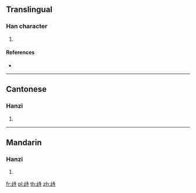 ==Translingual==

===Han character===
{{Han char|rn=77|rad=止|as=06|sn=10|four=24141|canj=YMGDI|ids=⿰止寺}}

# {{defn|Han|sort=止06}}

====References====
* {{Han ref|kx=0576.180|dkj=16293|dj=0966.200|hdz=21442.070|uh=6B6D|ud=27501|bh=D1FA|bd=53754}}

----

==Cantonese==

===Hanzi===
{{yue-hanzi|jyut=[[ci4]], [[zi6]]|y=chi4, ji6}}

# {{defn|lang=yue|sort=止06}}

----

==Mandarin==

===Hanzi===
{{cmn-hanzi|pin=[[chí]] ([[chi2]]), [[zhì]] ([[zhi4]])|wg=ch'ih<sup>2</sup>, chih<sup>4</sup>}}

# {{defn|lang=cmn|sort=止06}}

[[fr:歭]]
[[pl:歭]]
[[th:歭]]
[[zh:歭]]